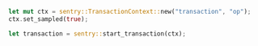 ```rust
let mut ctx = sentry::TransactionContext::new("transaction", "op");
ctx.set_sampled(true);

let transaction = sentry::start_transaction(ctx);
```
